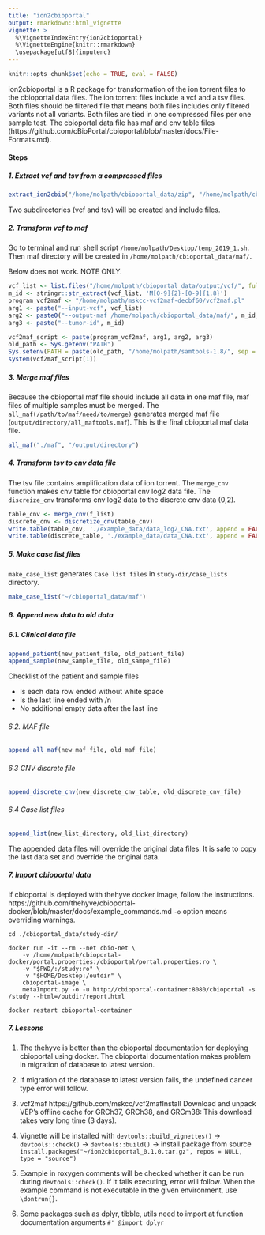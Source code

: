 ```yaml
---
title: "ion2cbioportal"
output: rmarkdown::html_vignette
vignette: >
  %\VignetteIndexEntry{ion2cbioportal}
  %\VignetteEngine{knitr::rmarkdown}
  \usepackage[utf8]{inputenc}
---
```


```r
knitr::opts_chunk$set(echo = TRUE, eval = FALSE)
```

ion2cbioportal is a R package for transformation of the ion torrent files to the cbioportal data files. The ion torrent files include a vcf and a tsv files. Both files should be filtered file that means both files includes only filtered variants not all variants. Both files are tied in one compressed files per one sample test. The cbioportal data file has maf and cnv table files (https://github.com/cBioPortal/cbioportal/blob/master/docs/File-Formats.md).

#### Steps  

##### 1. Extract vcf and tsv from a compressed files  
```r
extract_ion2cbio("/home/molpath/cbioportal_data/zip", "/home/molpath/cbioportal_data/output")
```

Two subdirectories (vcf and tsv) will be created and include files.  

##### 2. Transform vcf to maf  

Go to terminal and run shell script `/home/molpath/Desktop/temp_2019_1.sh`. Then maf directory will be created in `/home/molpath/cbioportal_data/maf/`.  

Below does not work. NOTE ONLY.

```r
vcf_list <- list.files("/home/molpath/cbioportal_data/output/vcf/", full.names = TRUE)
m_id <- stringr::str_extract(vcf_list, 'M[0-9]{2}-[0-9]{1,8}')
program_vcf2maf <- "/home/molpath/mskcc-vcf2maf-decbf60/vcf2maf.pl"
arg1 <- paste("--input-vcf", vcf_list)
arg2 <- paste0("--output-maf /home/molpath/cbioportal_data/maf/", m_id, ".maf")
arg3 <- paste("--tumor-id", m_id)

vcf2maf_script <- paste(program_vcf2maf, arg1, arg2, arg3)
old_path <- Sys.getenv("PATH")
Sys.setenv(PATH = paste(old_path, "/home/molpath/samtools-1.8/", sep = ":"))
system(vcf2maf_script[1]) 
```


##### 3. Merge maf files  

Because the cbioportal maf file should include all data in one maf file, maf files of multiple samples must be merged. The `all_maf(/path/to/maf/need/to/merge)` generates merged maf file (`output/directory/all_maftools.maf`). This is the final cbioportal maf data file.  

```r
all_maf("./maf", "/output/directory")
```


##### 4. Transform tsv to cnv data file  

The tsv file contains amplification data of ion torrent. The `merge_cnv` function makes cnv table for cbioportal cnv log2 data file. The `discreize_cnv` transforms cnv log2 data to the discrete cnv data (0,2).

```r
table_cnv <- merge_cnv(f_list)
discrete_cnv <- discretize_cnv(table_cnv)
write.table(table_cnv, './example_data/data_log2_CNA.txt', append = FALSE, quote = FALSE, sep = "\t", na = "NA", dec = ".", col.names = TRUE, row.names = FALSE)
write.table(discrete_table, './example_data/data_CNA.txt', append = FALSE, quote = FALSE, sep = "\t", na = "NA", dec = ".", col.names = TRUE, row.names = FALSE)
```

##### 5. Make case list files  

`make_case_list` generates `Case list files` in `study-dir/case_lists` directory.  

```r
make_case_list("~/cbioportal_data/maf")
```

##### 6. Append new data to old data  

##### 6.1. Clinical data file  

```r
append_patient(new_patient_file, old_patient_file)
append_sample(new_sample_file, old_sampe_file)
```

Checklist of the patient and sample files  

- Is each data row ended without white space
- Is the last line ended with /n
- No additional empty data after the last line

###### 6.2. MAF file  

```r
append_all_maf(new_maf_file, old_maf_file)
```

###### 6.3 CNV discrete file  

```r
append_discrete_cnv(new_discrete_cnv_table, old_discrete_cnv_file)
```

###### 6.4 Case list files  

```r
append_list(new_list_directory, old_list_directory)
```


The appended data files will override the original data files. It is safe to copy the last data set and override the original data.  

##### 7. Import cbioportal data  

If cbioportal is deployed with thehyve docker image, follow the instructions. https://github.com/thehyve/cbioportal-docker/blob/master/docs/example_commands.md `-o` option means overriding warnings.  


```{}
cd ./cbioportal_data/study-dir/

docker run -it --rm --net cbio-net \
    -v /home/molpath/cbioportal-docker/portal.properties:/cbioportal/portal.properties:ro \
    -v "$PWD/:/study:ro" \
    -v "$HOME/Desktop:/outdir" \
    cbioportal-image \
    metaImport.py -o -u http://cbioportal-container:8080/cbioportal -s /study --html=/outdir/report.html

docker restart cbioportal-container
```

##### 7. Lessons  

1. The thehyve is better than the cbioportal documentation for deploying cbioportal using docker. The cbioportal documentation makes problem in migration of database to latest version.  

2. If migration of the database to latest version fails, the undefined cancer type error will follow.  

3. vcf2maf https://github.com/mskcc/vcf2mafInstall 
Download and unpack VEP's offline cache for GRCh37, GRCh38, and GRCm38: This download takes very long time (3 days).  

4. Vignette will be installed with `devtools::build_vignettes()` -> `devtools::check()` -> `devtools::build()` -> install.package from source `install.packages("~/ion2cbioportal_0.1.0.tar.gz", repos = NULL, type = "source")`

5. Example in roxygen comments will be checked whether it can be run during `devtools::check()`. If it fails executing, error will follow. When the example command is not executable in the given environment, use `\dontrun{}`.  

6. Some packages such as dplyr, tibble, utils need to import at function documentation arguments ```#' @import dplyr```  